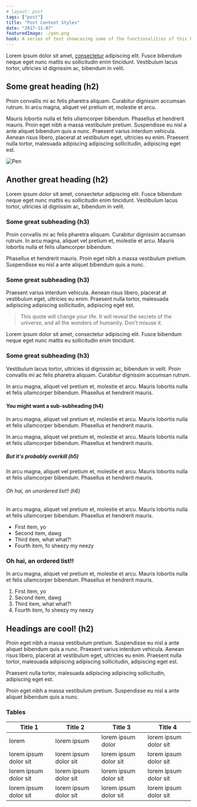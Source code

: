```yaml
---
# layout: post
tags: ["post"]
title: "Post Content Styles"
date: "2017-11-07"
featuredImage: ./pen.png
hook: A series of text showcasing some of the functionalities of this blog
---
```

Lorem ipsum dolor sit amet, [consectetur](#) adipiscing elit. Fusce bibendum neque eget nunc mattis eu sollicitudin enim tincidunt. Vestibulum lacus tortor, ultricies id dignissim ac, bibendum in velit.

## Some great heading (h2)

Proin convallis mi ac felis pharetra aliquam. Curabitur dignissim accumsan rutrum. In arcu magna, aliquet vel pretium et, molestie et arcu.

Mauris lobortis nulla et felis ullamcorper bibendum. Phasellus et hendrerit mauris. Proin eget nibh a massa vestibulum pretium. Suspendisse eu nisl a ante aliquet bibendum quis a nunc. Praesent varius interdum vehicula. Aenean risus libero, placerat at vestibulum eget, ultricies eu enim. Praesent nulla tortor, malesuada adipiscing adipiscing sollicitudin, adipiscing eget est.

![Pen](./pen.png)

## Another great heading (h2)

Lorem ipsum dolor sit amet, consectetur adipiscing elit. Fusce bibendum neque eget nunc mattis eu sollicitudin enim tincidunt. Vestibulum lacus tortor, ultricies id dignissim ac, bibendum in velit.

### Some great subheading (h3)

Proin convallis mi ac felis pharetra aliquam. Curabitur dignissim accumsan rutrum. In arcu magna, aliquet vel pretium et, molestie et arcu. Mauris lobortis nulla et felis ullamcorper bibendum.

Phasellus et hendrerit mauris. Proin eget nibh a massa vestibulum pretium. Suspendisse eu nisl a ante aliquet bibendum quis a nunc.

### Some great subheading (h3)

Praesent varius interdum vehicula. Aenean risus libero, placerat at vestibulum eget, ultricies eu enim. Praesent nulla tortor, malesuada adipiscing adipiscing sollicitudin, adipiscing eget est.

> This quote will change your life. It will reveal the secrets of the universe, and all the wonders of humanity. Don't misuse it.

Lorem ipsum dolor sit amet, consectetur adipiscing elit. Fusce bibendum neque eget nunc mattis eu sollicitudin enim tincidunt.

### Some great subheading (h3)

Vestibulum lacus tortor, ultricies id dignissim ac, bibendum in velit. Proin convallis mi ac felis pharetra aliquam. Curabitur dignissim accumsan rutrum.


In arcu magna, aliquet vel pretium et, molestie et arcu. Mauris lobortis nulla et felis ullamcorper bibendum. Phasellus et hendrerit mauris.

#### You might want a sub-subheading (h4)

In arcu magna, aliquet vel pretium et, molestie et arcu. Mauris lobortis nulla et felis ullamcorper bibendum. Phasellus et hendrerit mauris.

In arcu magna, aliquet vel pretium et, molestie et arcu. Mauris lobortis nulla et felis ullamcorper bibendum. Phasellus et hendrerit mauris.

##### But it's probably overkill (h5)

In arcu magna, aliquet vel pretium et, molestie et arcu. Mauris lobortis nulla et felis ullamcorper bibendum. Phasellus et hendrerit mauris.

###### Oh hai, an unordered list!! (h6)

In arcu magna, aliquet vel pretium et, molestie et arcu. Mauris lobortis nulla et felis ullamcorper bibendum. Phasellus et hendrerit mauris.

- First item, yo
- Second item, dawg
- Third item, what what?!
- Fourth item, fo sheezy my neezy

### Oh hai, an ordered list!!

In arcu magna, aliquet vel pretium et, molestie et arcu. Mauris lobortis nulla et felis ullamcorper bibendum. Phasellus et hendrerit mauris.

1. First item, yo
2. Second item, dawg
3. Third item, what what?!
4. Fourth item, fo sheezy my neezy



## Headings are cool! (h2)

Proin eget nibh a massa vestibulum pretium. Suspendisse eu nisl a ante aliquet bibendum quis a nunc. Praesent varius interdum vehicula. Aenean risus libero, placerat at vestibulum eget, ultricies eu enim. Praesent nulla tortor, malesuada adipiscing adipiscing sollicitudin, adipiscing eget est.

Praesent nulla tortor, malesuada adipiscing adipiscing sollicitudin, adipiscing eget est.

Proin eget nibh a massa vestibulum pretium. Suspendisse eu nisl a ante aliquet bibendum quis a nunc.

### Tables

Title 1               | Title 2               | Title 3               | Title 4
--------------------- | --------------------- | --------------------- | ---------------------
lorem                 | lorem ipsum           | lorem ipsum dolor     | lorem ipsum dolor sit
lorem ipsum dolor sit | lorem ipsum dolor sit | lorem ipsum dolor sit | lorem ipsum dolor sit
lorem ipsum dolor sit | lorem ipsum dolor sit | lorem ipsum dolor sit | lorem ipsum dolor sit
lorem ipsum dolor sit | lorem ipsum dolor sit | lorem ipsum dolor sit | lorem ipsum dolor sit
